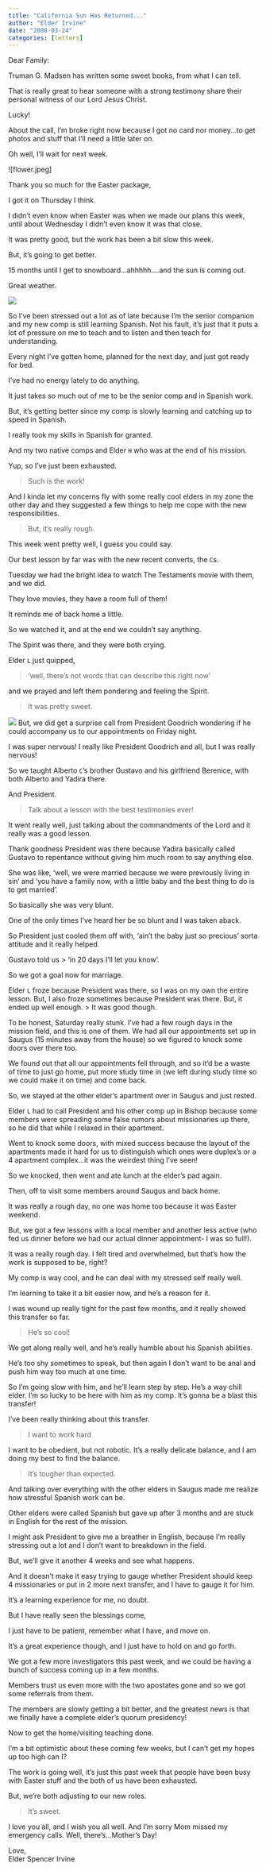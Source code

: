 ```yaml
---
title: "California Sun Has Returned..."
author: "Elder Irvine"
date: "2008-03-24"
categories: [letters]
---
```


Dear Family:
 
Truman G. Madsen has written some sweet books, from what I can tell. 

That is really great to hear someone with a strong testimony share their personal witness of our Lord Jesus Christ. 

Lucky! 

About the call, I'm broke right now because I got no card nor money...to get photos and stuff that I'll need a little later on. 

Oh well, I'll wait for next week. 

![flower.jpeg]

Thank you so much for the Easter package, 

I got it on Thursday I think. 

I didn't even know when Easter was when we made our plans this week, until about Wednesday I didn't even know it was that close. 

It was pretty good, but the work has been a bit slow this week. 

But, it's going to get better. 

15 months until I get to snowboard...ahhhhh....and the sun is coming out. 

Great weather.

![](snow.jpeg) 
 
So I've been stressed out a lot as of late because I'm the senior companion and my new comp is still learning Spanish. Not his fault, it's just that it puts a lot of pressure on me to teach and to listen and then teach for understanding. 

Every night I've gotten home, planned for the next day, and just got ready for bed. 

I've had no energy lately to do anything. 

It just takes so much out of me to be the senior comp and in Spanish work. 

But, it's getting better since my comp is slowly learning and catching up to speed in Spanish. 

I really took my skills in Spanish for granted. 

And my two native comps and Elder `H` who was at the end of his mission. 

Yup, so I've just been exhausted. 

> Such is the work! 

And I kinda let my concerns fly with some really cool elders in my zone the other day and they suggested a few things to help me cope with the new responsibilities. 

> But, it's really rough.
 
This week went pretty well, I guess you could say. 

Our best lesson by far was with the new recent converts, the `C`s. 

Tuesday we had the bright idea to watch The Testaments movie with them, and we did. 

They love movies, they have a room full of them! 

It reminds me of back home a little. 

So we watched it, and at the end we couldn't say anything. 

The Spirit was there, and they were both crying. 

Elder `L` just quipped, 

>'well, there's not words that can describe this right now' 

and we prayed and left them pondering and feeling the Spirit. 

> It was pretty sweet.

![](shadow.jpeg) 
But, we did get a surprise call from President Goodrich wondering if he could accompany us to our appointments on Friday night. 

I was super nervous! I really like President Goodrich and all, but I was really nervous! 

So we taught Alberto `C`'s brother Gustavo and his girlfriend Berenice, with both Alberto and Yadira there. 

And President. 

> Talk about a lesson with the best testimonies ever! 

It went really well, just talking about the commandments of the Lord and it really was a good lesson. 

Thank goodness President was there because Yadira basically called Gustavo to repentance without giving him much room to say anything else. 

She was like, 'well, we were married because we were previously living in sin' and 'you have a family now, with a little baby and the best thing to do is to get married'. 

So basically she was very blunt. 

One of the only times I've heard her be so blunt and I was taken aback. 

So President just cooled them off with, 'ain't the baby just so precious' sorta attitude and it really helped. 

Gustavo told us 
> 'in 20 days I'll let you know'. 

So we got a goal now for marriage. 

Elder `L` froze because President was there, so I was on my own the entire lesson. But, I also froze sometimes because President was there. 
But, it ended up well enough. 
> It was good though.
 
To be honest, Saturday really stunk. 
I've had a few rough days in the mission field, and this is one of them. 
We had all our appointments set up in Saugus (15 minutes away from the house) so we figured to knock some doors over there too. 

We found out that all our appointments fell through, and so it'd be a waste of time to just go home, put more study time in (we left during study time so we could make it on time) and come back. 

So, we stayed at the other elder's apartment over in Saugus and just rested. 

Elder `L` had to call President and his other comp up in Bishop because some members were spreading some false rumors about missionaries up there, so he did that while I relaxed in their apartment. 

Went to knock some doors, with mixed success because the layout of the apartments made it hard for us to distinguish which ones were duplex's or a 4 apartment complex...it was the weirdest thing I've seen! 

So we knocked, then went and ate lunch at the elder's pad again. 

Then, off to visit some members around Saugus and back home. 

It was really a rough day, no one was home too because it was Easter weekend. 

But, we got a few lessons with a local member and another less active (who fed us dinner before we had our actual dinner appointment- I was so full!). 

It was a really rough day. 
I felt tired and overwhelmed, but that's how the work is supposed to be, right?
 
My comp is way cool, and he can deal with my stressed self really well. 

I'm learning to take it a bit easier now, and he's a reason for it. 

I was wound up really tight for the past few months, and it really showed this transfer so far. 

> He's so cool! 

We get along really well, and he's really humble about his Spanish abilities. 

He's too shy sometimes to speak, but then again I don't want to be anal and push him way too much at one time. 

So I'm going slow with him, and he'll learn step by step. 
He's a way chill elder. 
I'm so lucky to be here with him as my comp. 
It's gonna be a blast this transfer!
 
I've been really thinking about this transfer. 

>I want to work hard

I want to be obedient, but not robotic. 
It's a really delicate balance, and I am doing my best to find the balance. 

> It's tougher than expected. 

And talking over everything with the other elders in Saugus made me realize how stressful Spanish work can be. 

Other elders were called Spanish but gave up after 3 months and are stuck in English for the rest of the mission. 

I might ask President to give me a breather in English, because I'm really stressing out a lot and I don't want to breakdown in the field. 

But, we'll give it another 4 weeks and see what happens. 

And it doesn't make it easy trying to gauge whether President should keep 4 missionaries or put in 2 more next transfer, and I have to gauge it for him. 

It's a learning experience for me, no doubt. 

But I have really seen the blessings come, 

I just have to be patient, remember what I have, and move on. 

It's a great experience though, and I just have to hold on and go forth.
 
We got a few more investigators this past week, and we could be having a bunch of success coming up in a few months. 

Members trust us even more with the two apostates gone and so we got some referrals from them. 

The members are slowly getting a bit better, and the greatest news is that we finally have a complete elder's quorum presidency! 

Now to get the home/visiting teaching done. 

I'm a bit optimistic about these coming few weeks, but I can't get my hopes up too high can I?
 
The work is going well, it's just this past week that people have been busy with Easter stuff and the both of us have been exhausted. 

But, we're both adjusting to our new roles. 

> It's sweet.
 
I love you all, and I wish you all well. 
And I'm sorry Mom missed my emergency calls. 
Well, there's...Mother's Day!
 
Love,\
Elder Spencer Irvine